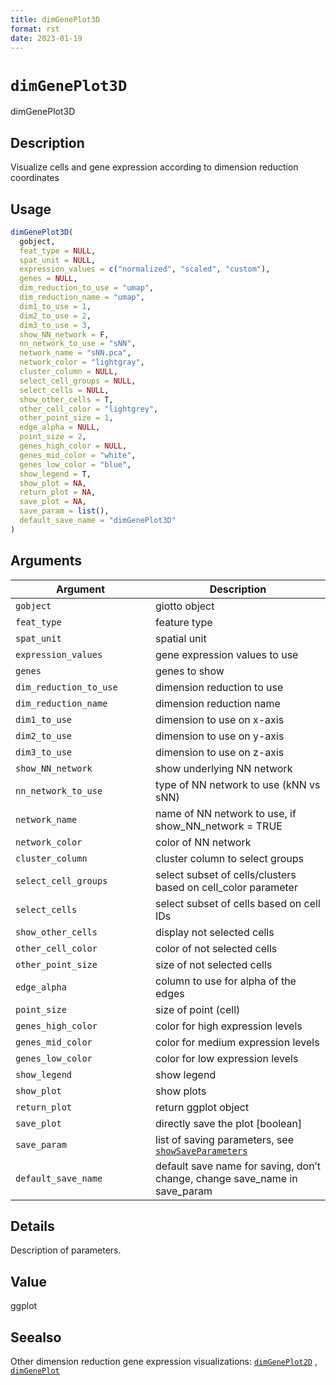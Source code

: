 ```yaml
--- 
title: dimGenePlot3D 
format: rst 
date: 2023-01-19 
--- 
```

# `dimGenePlot3D`

dimGenePlot3D


## Description

Visualize cells and gene expression according to dimension reduction coordinates


## Usage

```r
dimGenePlot3D(
  gobject,
  feat_type = NULL,
  spat_unit = NULL,
  expression_values = c("normalized", "scaled", "custom"),
  genes = NULL,
  dim_reduction_to_use = "umap",
  dim_reduction_name = "umap",
  dim1_to_use = 1,
  dim2_to_use = 2,
  dim3_to_use = 3,
  show_NN_network = F,
  nn_network_to_use = "sNN",
  network_name = "sNN.pca",
  network_color = "lightgray",
  cluster_column = NULL,
  select_cell_groups = NULL,
  select_cells = NULL,
  show_other_cells = T,
  other_cell_color = "lightgrey",
  other_point_size = 1,
  edge_alpha = NULL,
  point_size = 2,
  genes_high_color = NULL,
  genes_mid_color = "white",
  genes_low_color = "blue",
  show_legend = T,
  show_plot = NA,
  return_plot = NA,
  save_plot = NA,
  save_param = list(),
  default_save_name = "dimGenePlot3D"
)
```


## Arguments

Argument      |Description
------------- |----------------
`gobject`     |     giotto object
`feat_type`     |     feature type
`spat_unit`     |     spatial unit
`expression_values`     |     gene expression values to use
`genes`     |     genes to show
`dim_reduction_to_use`     |     dimension reduction to use
`dim_reduction_name`     |     dimension reduction name
`dim1_to_use`     |     dimension to use on x-axis
`dim2_to_use`     |     dimension to use on y-axis
`dim3_to_use`     |     dimension to use on z-axis
`show_NN_network`     |     show underlying NN network
`nn_network_to_use`     |     type of NN network to use (kNN vs sNN)
`network_name`     |     name of NN network to use, if show_NN_network = TRUE
`network_color`     |     color of NN network
`cluster_column`     |     cluster column to select groups
`select_cell_groups`     |     select subset of cells/clusters based on cell_color parameter
`select_cells`     |     select subset of cells based on cell IDs
`show_other_cells`     |     display not selected cells
`other_cell_color`     |     color of not selected cells
`other_point_size`     |     size of not selected cells
`edge_alpha`     |     column to use for alpha of the edges
`point_size`     |     size of point (cell)
`genes_high_color`     |     color for high expression levels
`genes_mid_color`     |     color for medium expression levels
`genes_low_color`     |     color for low expression levels
`show_legend`     |     show legend
`show_plot`     |     show plots
`return_plot`     |     return ggplot object
`save_plot`     |     directly save the plot [boolean]
`save_param`     |     list of saving parameters, see [`showSaveParameters`](#showsaveparameters)
`default_save_name`     |     default save name for saving, don't change, change save_name in save_param


## Details

Description of parameters.


## Value

ggplot


## Seealso

Other dimension reduction gene expression visualizations:
 [`dimGenePlot2D`](#dimgeneplot2d) ,
 [`dimGenePlot`](#dimgeneplot)


